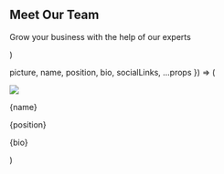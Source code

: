   <Section py="8|12|16|24" {...props}>
    <Container>
      <Flexbox flexDirection="column" textAlign="center">
        <H2 m="0">Meet Our Team</H2>
        <P fontSize="xl|2xl" mt="2" textAlign="center">
          Grow your business with the help of our experts
        </P>
      </Flexbox>
      <Grid col="1|3" gap="4|6|8" mt="4|6|8">
        <Member
          picture="placeholder.jpg"
          name="Joshua Matthews"
          position="Founder - CEO"
          bio="Nulla porttitor accumsan tincidunt. Curabitur aliquet quam id dui posuere blandit."
        />
        <Member
          picture="placeholder.jpg"
          name="Tátrai Titanilla"
          position="Business Consultant"
          bio="Donec sollicitudin molestie malesua. Cras ultricies ligula sed magna dictum porta."
        />
        <Member
          picture="placeholder.jpg"
          name="Carolyn Mendez"
          position="Sales Manager"
          bio="Curabitur aliquet quam id dui posuere blandit. Vivamus suscipit tortor felis tincidunt."
        />
      </Grid>
    </Container>
  </Section>
)

  picture,
  name,
  position,
  bio,
  socialLinks,
  ...props
}) => (
  <Div boxShadow="md" rounded="lg" overflow="hidden" {...props}>
    <Image src={picture} w="full" h="48|56|64" />
    <Div p="6" bg="background">
      <P m="0" fontSize="xl" fontWeight="semibold">
        {name}
      </P>
      <P m="0" fontSize="md">
        {position}
      </P>
      <P mt="4" fontSize="md">
        {bio}
      </P>
    </Div>
  </Div>
)
